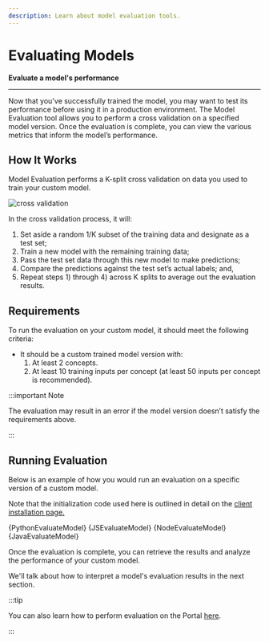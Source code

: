 ```yaml
---
description: Learn about model evaluation tools.
---
```


# Evaluating Models

**Evaluate a model's performance**
<hr />

Now that you've successfully trained the model, you may want to test its performance before using it in a production environment. 
The Model Evaluation tool allows you to perform a cross validation on a specified model version. Once the evaluation is complete, you can view the various metrics that inform the model’s performance.

## How It Works

Model Evaluation performs a K-split cross validation on data you used to train your custom model.

![cross validation](/img/cross_validation.jpg)

In the cross validation process, it will: 
1. Set aside a random 1/K subset of the training data and designate as a test set; 
2. Train a new model with the remaining training data; 
3. Pass the test set data through this new model to make predictions; 
4. Compare the predictions against the test set’s actual labels; and,
5. Repeat steps 1\) through 4\) across K splits to average out the evaluation results.

## Requirements

To run the evaluation on your custom model, it should meet the following criteria:

* It should be a custom trained model version with:
  1. At least 2 concepts.
  2. At least 10 training inputs per concept \(at least 50 inputs per concept is recommended\).

:::important Note

The evaluation may result in an error if the model version doesn’t satisfy the requirements above.

:::

## Running Evaluation

Below is an example of how you would run an evaluation on a specific version of a custom model. 

Note that the initialization code used here is outlined in detail on the [client installation page.](https://docs.clarifai.com/api-guide/api-overview/api-clients/#client-installation-instructions)


<Tabs>

<TabItem value="python" label="Python">
    <CodeBlock className="language-python">{PythonEvaluateModel}</CodeBlock>
</TabItem>

<TabItem value="js_rest" label="JavaScript (REST)">
 <CodeBlock className="language-javascript">{JSEvaluateModel}</CodeBlock>
</TabItem>

<TabItem value="nodejs" label="NodeJS">
 <CodeBlock className="language-javascript">{NodeEvaluateModel}</CodeBlock>
</TabItem>

<TabItem value="java" label="Java">
 <CodeBlock className="language-java">{JavaEvaluateModel}</CodeBlock>
</TabItem>

</Tabs>

Once the evaluation is complete, you can retrieve the results and analyze the performance of your custom model.

We'll talk about how to interpret a model's evaluation results in the next section. 

:::tip

You can also learn how to perform evaluation on the Portal [here](https://docs.clarifai.com/portal-guide/evaluate/). 

:::

